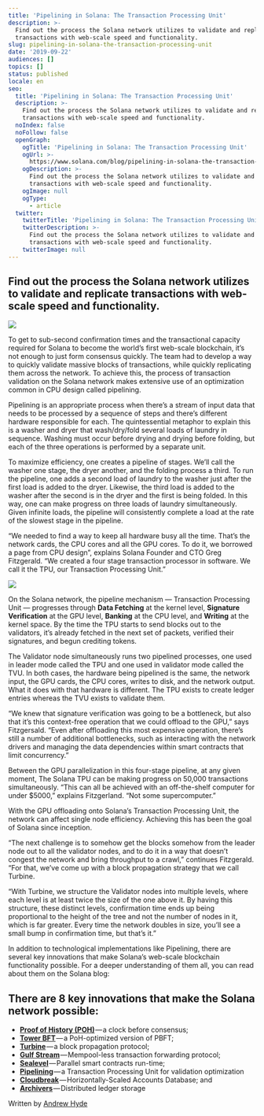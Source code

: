 ```yaml
---
title: 'Pipelining in Solana: The Transaction Processing Unit'
description: >-
  Find out the process the Solana network utilizes to validate and replicate
  transactions with web-scale speed and functionality.
slug: pipelining-in-solana-the-transaction-processing-unit
date: '2019-09-22'
audiences: []
topics: []
status: published
locale: en
seo:
  title: 'Pipelining in Solana: The Transaction Processing Unit'
  description: >-
    Find out the process the Solana network utilizes to validate and replicate
    transactions with web-scale speed and functionality.
  noIndex: false
  noFollow: false
  openGraph:
    ogTitle: 'Pipelining in Solana: The Transaction Processing Unit'
    ogUrl: >-
      https://www.solana.com/blog/pipelining-in-solana-the-transaction-processing-unit
    ogDescription: >-
      Find out the process the Solana network utilizes to validate and replicate
      transactions with web-scale speed and functionality.
    ogImage: null
    ogType:
      - article
  twitter:
    twitterTitle: 'Pipelining in Solana: The Transaction Processing Unit'
    twitterDescription: >-
      Find out the process the Solana network utilizes to validate and replicate
      transactions with web-scale speed and functionality.
    twitterImage: null
---
```


## **Find out the process the Solana network utilizes to validate and replicate transactions with web-scale speed and functionality.**

![](/pipelining-in-solana-the-transaction-processing-unit/image-1.jpg)

To get to sub-second confirmation times and the transactional capacity required for Solana to become the world’s first web-scale blockchain, it’s not enough to just form consensus quickly. The team had to develop a way to quickly validate massive blocks of transactions, while quickly replicating them across the network. To achieve this, the process of transaction validation on the Solana network makes extensive use of an optimization common in CPU design called pipelining.

Pipelining is an appropriate process when there’s a stream of input data that needs to be processed by a sequence of steps and there’s different hardware responsible for each. The quintessential metaphor to explain this is a washer and dryer that wash/dry/fold several loads of laundry in sequence. Washing must occur before drying and drying before folding, but each of the three operations is performed by a separate unit.

To maximize efficiency, one creates a pipeline of stages. We’ll call the washer one stage, the dryer another, and the folding process a third. To run the pipeline, one adds a second load of laundry to the washer just after the first load is added to the dryer. Likewise, the third load is added to the washer after the second is in the dryer and the first is being folded. In this way, one can make progress on three loads of laundry simultaneously. Given infinite loads, the pipeline will consistently complete a load at the rate of the slowest stage in the pipeline.

“We needed to find a way to keep all hardware busy all the time. That’s the network cards, the CPU cores and all the GPU cores. To do it, we borrowed a page from CPU design”, explains Solana Founder and CTO Greg Fitzgerald. “We created a four stage transaction processor in software. We call it the TPU, our Transaction Processing Unit.”

![](/pipelining-in-solana-the-transaction-processing-unit/image-2.jpg)

On the Solana network, the pipeline mechanism — Transaction Processing Unit — progresses through **Data Fetching** at the kernel level, **Signature Verification** at the GPU level, **Banking** at the CPU level, and **Writing** at the kernel space. By the time the TPU starts to send blocks out to the validators, it’s already fetched in the next set of packets, verified their signatures, and begun crediting tokens.

The Validator node simultaneously runs two pipelined processes, one used in leader mode called the TPU and one used in validator mode called the TVU. In both cases, the hardware being pipelined is the same, the network input, the GPU cards, the CPU cores, writes to disk, and the network output. What it does with that hardware is different. The TPU exists to create ledger entries whereas the TVU exists to validate them.

“We knew that signature verification was going to be a bottleneck, but also that it’s this context-free operation that we could offload to the GPU,” says Fitzgersald. “Even after offloading this most expensive operation, there’s still a number of additional bottlenecks, such as interacting with the network drivers and managing the data dependencies within smart contracts that limit concurrency.”

Between the GPU parallelization in this four-stage pipeline, at any given moment, The Solana TPU can be making progress on 50,000 transactions simultaneously. “This can all be achieved with an off-the-shelf computer for under $5000,” explains Fitzgerland. “Not some supercomputer.”

With the GPU offloading onto Solana’s Transaction Processing Unit, the network can affect single node efficiency. Achieving this has been the goal of Solana since inception.

“The next challenge is to somehow get the blocks somehow from the leader node out to all the validator nodes, and to do it in a way that doesn’t congest the network and bring throughput to a crawl,” continues Fitzgerald. “For that, we’ve come up with a block propagation strategy that we call Turbine.

“With Turbine, we structure the Validator nodes into multiple levels, where each level is at least twice the size of the one above it. By having this structure, these distinct levels, confirmation time ends up being proportional to the height of the tree and not the number of nodes in it, which is far greater. Every time the network doubles in size, you’ll see a small bump in confirmation time, but that’s it.”

In addition to technological implementations like Pipelining, there are several key innovations that make Solana’s web-scale blockchain functionality possible. For a deeper understanding of them all, you can read about them on the Solana blog:

## **There are 8 key innovations that make the Solana network possible:**

-   [**Proof of History (POH)**](http://localhost:3001/proof-of-history--a-clock-for-blockchain?ref=solana.ghost.io) — a clock before consensus;
-   [**Tower BFT**](http://localhost:3001/tower-bft--solana-s-high-performance-implementation-of-pbft?ref=solana.ghost.io) — a PoH-optimized version of PBFT;
-   [**Turbine**](http://localhost:3001/turbine---solana-s-block-propagation-protocol-solves-the-scalability-trilemma?ref=solana.ghost.io) — a block propagation protocol;
-   [**Gulf Stream**](http://localhost:3001/gulf-stream--solana-s-mempool-less-transaction-forwarding-protocol?ref=solana.ghost.io) — Mempool-less transaction forwarding protocol;
-   [**Sealevel**](https://solana.ghost.io/sealevel---parallel-processing-thousands-of-smart-contracts) — Parallel smart contracts run-time;
-   [**Pipelining**](https://medium.com/solana-labs/pipelining-in-solana-the-transaction-processing-unit-2bb01dbd2d8f?ref=solana.ghost.io) — a Transaction Processing Unit for validation optimization
-   [**Cloudbreak**](http://localhost:3001/cloudbreak---solana-s-horizontally-scaled-state-architecture?ref=solana.ghost.io) — Horizontally-Scaled Accounts Database; and
-   [**Archivers**](https://solana.com/archivers?ref=solana.ghost.io) — Distributed ledger storage

Written by [Andrew Hyde](https://andrewhyde.medium.com/?source=follow_footer-------------------------------------)
